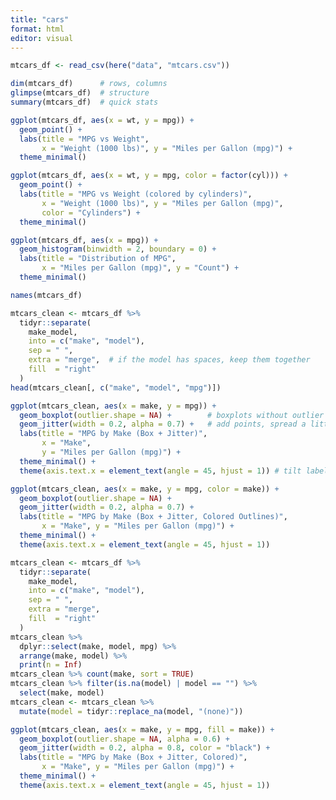 ```yaml
---
title: "cars"
format: html
editor: visual
---
```


```r
mtcars_df <- read_csv(here("data", "mtcars.csv"))
```

```r
dim(mtcars_df)      # rows, columns
glimpse(mtcars_df)  # structure
summary(mtcars_df)  # quick stats

```

```r
ggplot(mtcars_df, aes(x = wt, y = mpg)) +
  geom_point() +
  labs(title = "MPG vs Weight",
       x = "Weight (1000 lbs)", y = "Miles per Gallon (mpg)") +
  theme_minimal()
```

```r
ggplot(mtcars_df, aes(x = wt, y = mpg, color = factor(cyl))) +
  geom_point() +
  labs(title = "MPG vs Weight (colored by cylinders)",
       x = "Weight (1000 lbs)", y = "Miles per Gallon (mpg)",
       color = "Cylinders") +
  theme_minimal()
```

```r
ggplot(mtcars_df, aes(x = mpg)) +
  geom_histogram(binwidth = 2, boundary = 0) +
  labs(title = "Distribution of MPG",
       x = "Miles per Gallon (mpg)", y = "Count") +
  theme_minimal()

```

```r
names(mtcars_df)
```

```r
mtcars_clean <- mtcars_df %>%
  tidyr::separate(
    make_model,
    into = c("make", "model"),
    sep = " ",
    extra = "merge",  # if the model has spaces, keep them together
    fill  = "right"
  )
head(mtcars_clean[, c("make", "model", "mpg")])
```

```r
ggplot(mtcars_clean, aes(x = make, y = mpg)) +
  geom_boxplot(outlier.shape = NA) +        # boxplots without outlier dots
  geom_jitter(width = 0.2, alpha = 0.7) +   # add points, spread a little
  labs(title = "MPG by Make (Box + Jitter)",
       x = "Make",
       y = "Miles per Gallon (mpg)") +
  theme_minimal() +
  theme(axis.text.x = element_text(angle = 45, hjust = 1)) # tilt labels

```

```r
ggplot(mtcars_clean, aes(x = make, y = mpg, color = make)) +
  geom_boxplot(outlier.shape = NA) +
  geom_jitter(width = 0.2, alpha = 0.7) +
  labs(title = "MPG by Make (Box + Jitter, Colored Outlines)",
       x = "Make", y = "Miles per Gallon (mpg)") +
  theme_minimal() +
  theme(axis.text.x = element_text(angle = 45, hjust = 1))

```

```r
mtcars_clean <- mtcars_df %>%
  tidyr::separate(
    make_model,
    into = c("make", "model"),
    sep = " ",
    extra = "merge",
    fill  = "right"
  )
mtcars_clean %>%
  dplyr::select(make, model, mpg) %>%
  arrange(make, model) %>%
  print(n = Inf)
mtcars_clean %>% count(make, sort = TRUE)
mtcars_clean %>% filter(is.na(model) | model == "") %>%
  select(make, model)
mtcars_clean <- mtcars_clean %>%
  mutate(model = tidyr::replace_na(model, "(none)"))

```

```r
ggplot(mtcars_clean, aes(x = make, y = mpg, fill = make)) +
  geom_boxplot(outlier.shape = NA, alpha = 0.6) +
  geom_jitter(width = 0.2, alpha = 0.8, color = "black") +
  labs(title = "MPG by Make (Box + Jitter, Colored)",
       x = "Make", y = "Miles per Gallon (mpg)") +
  theme_minimal() +
  theme(axis.text.x = element_text(angle = 45, hjust = 1))

```
